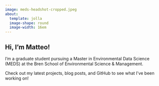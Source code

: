 ```yaml
---
image: meds-headshot-cropped.jpeg
about: 
  template: jolla
  image-shape: round
  image-width: 16em
---
```

## Hi, I’m Matteo!

I’m a graduate student pursuing a Master in Environmental Data Science (MEDS) at the Bren School of Environmental Science & Management. 

Check out my latest projects, blog posts, and GitHub to see what I’ve been working on!

[<i class="fab fa-linkedin fa-2x"></i>](https://www.linkedin.com/in/matteo-torres-876a62234){target="_blank"} &nbsp;
[<i class="fab fa-github-alt fa-2x"></i>](https://github.com/matteo-torres){target="_blank"} &nbsp;
[<i class="fa fa-envelope fa-2x"></i>](mailto:matteotorres@bren.ucsb.edu)

